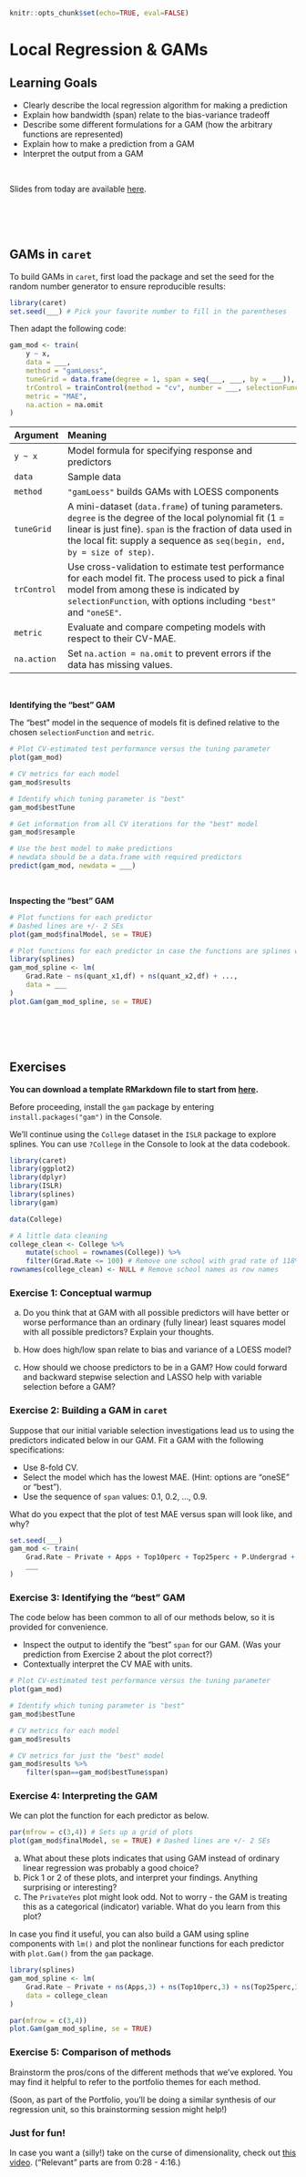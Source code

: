 ```r
knitr::opts_chunk$set(echo=TRUE, eval=FALSE)
```

# Local Regression & GAMs

## Learning Goals {-}

- Clearly describe the local regression algorithm for making a prediction
- Explain how bandwidth (span) relate to the bias-variance tradeoff
- Describe some different formulations for a GAM (how the arbitrary functions are represented)
- Explain how to make a prediction from a GAM
- Interpret the output from a GAM

<br>

Slides from today are available [here](https://docs.google.com/presentation/d/1D8M2hAWKjOwzY120_JEOuAfd52s9MHdeMDR8DLvgeX8/edit?usp=sharing).



<br><br><br>



## GAMs in `caret` {-}

To build GAMs in `caret`, first load the package and set the seed for the random number generator to ensure reproducible results:

```r
library(caret)
set.seed(___) # Pick your favorite number to fill in the parentheses
```

Then adapt the following code:

```r
gam_mod <- train(
    y ~ x,
    data = ___,
    method = "gamLoess",
    tuneGrid = data.frame(degree = 1, span = seq(___, ___, by = ___)),
    trControl = trainControl(method = "cv", number = ___, selectionFunction = ___),
    metric = "MAE",
    na.action = na.omit
)
```

Argument      Meaning
------------- -----------------
`y ~ x`       Model formula for specifying response and predictors
`data`        Sample data
`method`      `"gamLoess"` builds GAMs with LOESS components
`tuneGrid`    A mini-dataset (`data.frame`) of tuning parameters. `degree` is the degree of the local polynomial fit (1 = linear is just fine). `span` is the fraction of data used in the local fit: supply a sequence as `seq(begin, end, by = size of step)`.
`trControl`   Use cross-validation to estimate test performance for each model fit. The process used to pick a final model from among these is indicated by `selectionFunction`, with options including `"best"` and `"oneSE"`.
`metric`      Evaluate and compare competing models with respect to their CV-MAE.
`na.action`   Set `na.action = na.omit` to prevent errors if the data has missing values.

<br>

**Identifying the "best" GAM**

The "best" model in the sequence of models fit is defined relative to the chosen `selectionFunction` and `metric`.

```r
# Plot CV-estimated test performance versus the tuning parameter
plot(gam_mod)

# CV metrics for each model
gam_mod$results

# Identify which tuning parameter is "best"
gam_mod$bestTune

# Get information from all CV iterations for the "best" model
gam_mod$resample

# Use the best model to make predictions
# newdata should be a data.frame with required predictors
predict(gam_mod, newdata = ___)
```

<br>

**Inspecting the "best" GAM**

```r
# Plot functions for each predictor
# Dashed lines are +/- 2 SEs
plot(gam_mod$finalModel, se = TRUE)

# Plot functions for each predictor in case the functions are splines with plot.Gam
library(splines)
gam_mod_spline <- lm(
    Grad.Rate ~ ns(quant_x1,df) + ns(quant_x2,df) + ...,
    data = ___
)
plot.Gam(gam_mod_spline, se = TRUE)
```



<br><br><br>



## Exercises {-}

**You can download a template RMarkdown file to start from [here](template_rmds/08-loess-gams.Rmd).**

Before proceeding, install the `gam` package by entering `install.packages("gam")` in the Console.

We'll continue using the `College` dataset in the `ISLR` package to explore splines. You can use `?College` in the Console to look at the data codebook.

```r
library(caret)
library(ggplot2)
library(dplyr)
library(ISLR)
library(splines)
library(gam)

data(College)

# A little data cleaning
college_clean <- College %>% 
    mutate(school = rownames(College)) %>% 
    filter(Grad.Rate <= 100) # Remove one school with grad rate of 118%
rownames(college_clean) <- NULL # Remove school names as row names
```


### Exercise 1: Conceptual warmup {-}

a. Do you think that at GAM with all possible predictors will have better or worse performance than an ordinary (fully linear) least squares model with all possible predictors? Explain your thoughts.

b. How does high/low span relate to bias and variance of a LOESS model?

c. How should we choose predictors to be in a GAM? How could forward and backward stepwise selection and LASSO help with variable selection before a GAM?



### Exercise 2: Building a GAM in `caret` {-}

Suppose that our initial variable selection investigations lead us to using the predictors indicated below in our GAM. Fit a GAM with the following specifications:

- Use 8-fold CV.
- Select the model which has the lowest MAE. (Hint: options are "oneSE" or "best").
- Use the sequence of `span` values: 0.1, 0.2, ..., 0.9.

What do you expect that the plot of test MAE versus span will look like, and why?

```r
set.seed(___)
gam_mod <- train(
    Grad.Rate ~ Private + Apps + Top10perc + Top25perc + P.Undergrad + Outstate + Room.Board + Books + Personal + PhD + perc.alumni,
    ___
)
```



### Exercise 3: Identifying the "best" GAM {-}

The code below has been common to all of our methods below, so it is provided for convenience.

- Inspect the output to identify the "best" `span` for our GAM. (Was your prediction from Exercise 2 about the plot correct?)
- Contextually interpret the CV MAE with units.

```r
# Plot CV-estimated test performance versus the tuning parameter
plot(gam_mod)

# Identify which tuning parameter is "best"
gam_mod$bestTune

# CV metrics for each model
gam_mod$results

# CV metrics for just the "best" model
gam_mod$results %>%
    filter(span==gam_mod$bestTune$span)
```



### Exercise 4: Interpreting the GAM {-}

We can plot the function for each predictor as below.

```r
par(mfrow = c(3,4)) # Sets up a grid of plots
plot(gam_mod$finalModel, se = TRUE) # Dashed lines are +/- 2 SEs
```

a. What about these plots indicates that using GAM instead of ordinary linear regression was probably a good choice?
b. Pick 1 or 2 of these plots, and interpret your findings. Anything surprising or interesting?
c. The `PrivateYes` plot might look odd. Not to worry - the GAM is treating this as a categorical (indicator) variable. What do you learn from this plot?



In case you find it useful, you can also build a GAM using spline components with `lm()` and plot the nonlinear functions for each predictor with `plot.Gam()` from the `gam` package.

```r
library(splines)
gam_mod_spline <- lm(
    Grad.Rate ~ Private + ns(Apps,3) + ns(Top10perc,3) + ns(Top25perc,3) + ns(P.Undergrad,3) + ns(Outstate,3) + ns(Room.Board,3) + ns(Books,3) + ns(Personal,3) + ns(PhD,3) + ns(perc.alumni,3),
    data = college_clean
)

par(mfrow = c(3,4))
plot.Gam(gam_mod_spline, se = TRUE)
```



### Exercise 5: Comparison of methods {-}

Brainstorm the pros/cons of the different methods that we've explored. You may find it helpful to refer to the portfolio themes for each method.

(Soon, as part of the Portfolio, you'll be doing a similar synthesis of our regression unit, so this brainstorming session might help!)



### Just for fun! {-}

In case you want a (silly!) take on the curse of dimensionality, check out [this video](https://www.youtube.com/watch?v=SDOnfGPIqkU&t=28s). ("Relevant" parts are from 0:28 - 4:16.)










